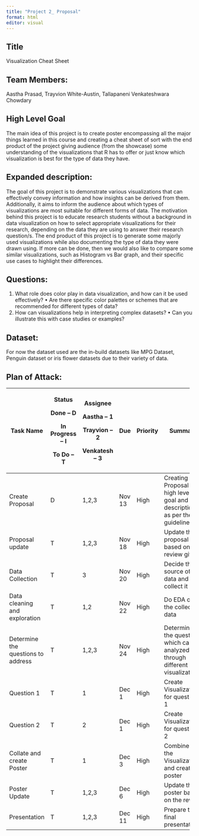 ---
title: "Project 2_ Proposal"
format: html
editor: visual
---

## Title

Visualization Cheat Sheet

## Team Members: 

Aastha Prasad, Trayvion White-Austin, Tallapaneni Venkateshwara Chowdary

## High Level Goal

The main idea of this project is to create poster encompassing all the major things learned in this course and creating a cheat sheet of sort with the end product of the project giving audience (from the showcase) some 
understanding of the visualizations that R has to offer or just know which visualization is best for the type of data they have.

## **Expanded description:**

The goal of this project is to demonstrate various visualizations that can effectively convey information and how insights can be derived from them. Additionally, it aims to inform the audience about which types of 
visualizations are most suitable for different forms of data. The motivation behind this project is to educate research students without a background in data visualization on how to select appropriate visualizations for 
their research, depending on the data they are using to answer their research question/s. The end product of this project is to generate some majorly used visualizations while also documenting the type of data they were 
drawn using. If more can be done, then we would also like to compare some similar visualizations, such as Histogram vs Bar graph, and their specific use cases to highlight their differences.

## Questions:
1.	What role does color play in data visualization, and how can it be used effectively?
    •	Are there specific color palettes or schemes that are recommended for different types of data?
2.	How can visualizations help in interpreting complex datasets?
    • Can you illustrate this with case studies or examples?


## Dataset:
For now the dataset used are the in-build datasets like MPG Dataset, Penguin dataset or iris flower datasets due to their variety of data.

## Plan of Attack:

+------------------------------------+------------------+-------------------+----------+----------+-----------------------------------------------------------------------+
| Task Name                          | Status           | Assignee          | Due      | Priority | Summary                                                               |
|                                    |                  |                   |          |          |                                                                       |
|                                    | Done – D         | **Aastha – 1**    |          |          |                                                                       |
|                                    |                  |                   |          |          |                                                                       |
|                                    | In Progress – I  | **Trayvion – 2**  |          |          |                                                                       |
|                                    |                  |                   |          |          |                                                                       |
|                                    | To Do – T        | **Venkatesh – 3** |          |          |                                                                       |
+====================================+==================+===================+==========+==========+=======================================================================+
| Create Proposal                    | D                | 1,2,3             | Nov 13   | High     | Creating Proposal with high level goal and its description as per the |
|                                    |                  |                   |          |          | guidelines.                                                           |
+------------------------------------+------------------+-------------------+----------+----------+-----------------------------------------------------------------------+
| Proposal update                    | T                | 1,2,3             | Nov 18   | High     | Update the proposal based on review given                             |
+------------------------------------+------------------+-------------------+----------+----------+-----------------------------------------------------------------------+
| Data Collection                    | T                | 3                 | Nov 20   | High     | Decide the source of data and collect it                              |
+------------------------------------+------------------+-------------------+----------+----------+-----------------------------------------------------------------------+
| Data cleaning and exploration      | T                | 1,2               | Nov 22   | High     | Do EDA on the collected data                                          |
+------------------------------------+------------------+-------------------+----------+----------+-----------------------------------------------------------------------+
| Determine the questions to address | T                | 1,2,3             | Nov 24   | High     | Determine the questions which can analyzed through different          |
|                                    |                  |                   |          |          | visualization                                                         |
+------------------------------------+------------------+-------------------+----------+----------+-----------------------------------------------------------------------+
| Question 1                         | T                | 1                 | Dec 1    | High     | Create Visualizations for question 1                                  |
+------------------------------------+------------------+-------------------+----------+----------+-----------------------------------------------------------------------+
| Question 2                         | T                | 2                 | Dec 1    | High     | Create Visualizations for question 2                                  |
+------------------------------------+------------------+-------------------+----------+----------+-----------------------------------------------------------------------+
| Collate and create Poster          | T                | 1                 | Dec 3    | High     | Combine all the Visualizations and create a poster                    |
+------------------------------------+------------------+-------------------+----------+----------+-----------------------------------------------------------------------+
| Poster Update                      | T                | 1,2,3             | Dec 6    | High     | Update the poster based on the review                                 |
+------------------------------------+------------------+-------------------+----------+----------+-----------------------------------------------------------------------+
| Presentation                       | T                | 1,2,3             | Dec 11   | High     | Prepare the final presentation                                        |
+------------------------------------+------------------+-------------------+----------+----------+-----------------------------------------------------------------------+

